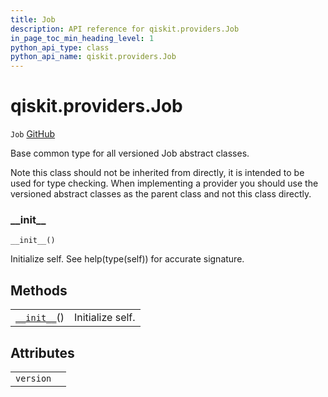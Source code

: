 ```yaml
---
title: Job
description: API reference for qiskit.providers.Job
in_page_toc_min_heading_level: 1
python_api_type: class
python_api_name: qiskit.providers.Job
---
```


<span id="qiskit-providers-job" />

# qiskit.providers.Job

<span id="qiskit.providers.Job" />

`Job` [GitHub](https://github.com/qiskit/qiskit/tree/stable/0.16/qiskit/providers/job.py "view source code")

Base common type for all versioned Job abstract classes.

Note this class should not be inherited from directly, it is intended to be used for type checking. When implementing a provider you should use the versioned abstract classes as the parent class and not this class directly.

### \_\_init\_\_

<span id="qiskit.providers.Job.__init__" />

`__init__()`

Initialize self. See help(type(self)) for accurate signature.

## Methods

|                                                                                |                  |
| ------------------------------------------------------------------------------ | ---------------- |
| [`__init__`](#qiskit.providers.Job.__init__ "qiskit.providers.Job.__init__")() | Initialize self. |

## Attributes

|           |   |
| --------- | - |
| `version` |   |

